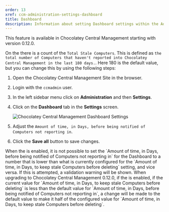 ```yaml
---
order: 13
xref: ccm-administration-settings-dashboard
title: Dashboard
description: Information about setting Dashboard settings within the Administration Settings screen
---
```


<Callout type="info">
    This feature is available in Chocolatey Central Management starting with version 0.12.0.
</Callout>

On the <Xref title="Chocolatey Central Management Dashboard" value="ccm-dashboard" /> there is a count of the `Total Stale Computers`. This is defined as `the total number of Computers that haven't reported into Chocolatey Central Management in the last 180 days.`.  Here 180 is the default value, but you can change this by using the following steps:

1. Open the Chocolatey Central Management Site in the browser.
1. Login with the `ccmadmin` user.
1. In the left sidebar menu click on **Administration** and then **Settings**.
1. Click on the **Dashboard** tab in the **Settings** screen.

    ![Chocolatey Central Management Dashboard Settings](/images/ccm-playwright/administration/settings/tab-dashboard.png)

1. Adjust the `Amount of time, in Days, before being notified of Computers not reporting in`.
1. Click the **Save all** button to save changes.

<Callout type="info">
    When the <Xref title="Stale Computer Retention Policy" value="ccm-administration-settings-retention" anchor="stale-computer-retention" /> is enabled, it is not possible to set the `Amount of time, in Days, before being notified of Computers not reporting in` for the Dashboard to a number that is lower than what is currently configured for the `Amount of time, in Days, to keep stale Computers before deleting` setting, and vice versa.  If this is attempted, a validation warning will be shown.
</Callout>

<Callout type="info">
    When upgrading to Chocolatey Central Management 0.12.0, if the <Xref title="Stale Computer Retention Policy" value="ccm-administration-settings-retention" anchor="stale-computer-retention" /> is enabled, if the current value for `Amount of time, in Days, to keep stale Computers before deleting` is less than the default value for `Amount of time, in Days, before being notified of Computers not reporting in`, a change will be made to the default value to make it half of the configured value for `Amount of time, in Days, to keep stale Computers before deleting`.
</Callout>
